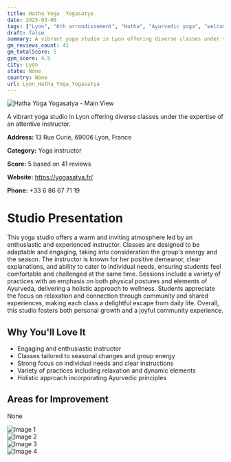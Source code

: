 ```yaml
---
title: Hatha Yoga  Yogasatya
date: 2025-03-08
tags: ["Lyon", "6th arrondissement", "Hatha", "Ayurvedic yoga", "welcoming atmosphere", "spacious studio", "Lyon"]  
draft: false
summary: A vibrant yoga studio in Lyon offering diverse classes under the expertise of an attentive instructor.
gm_reviews_count: 41
gm_totalScore: 5
gym_score: 4.5
city: Lyon
state: None
country: None
url: Lyon_Hatha_Yoga_Yogasatya
---
```


<div className="aspect-[16/9] relative my-8">
  <img 
    src="https://lh5.googleusercontent.com/p/AF1QipPOnx4kwclgV27USsu-3s_mOX3Zdhtp9Fng3ulj=w1920-h1080-k-no"
    alt="Hatha Yoga  Yogasatya - Main View"
    className="object-cover absolute inset-0 w-full h-full rounded-lg"
  />
</div>

A vibrant yoga studio in Lyon offering diverse classes under the expertise of an attentive instructor.

**Address:** 13 Rue Curie, 69006 Lyon, France

**Category:** Yoga instructor

**Score:** 5 based on 41 reviews

**Website:** https://yogasatya.fr/

**Phone:** +33 6 86 67 71 19

# Studio Presentation

This yoga studio offers a warm and inviting atmosphere led by an enthusiastic and experienced instructor. Classes are designed to be adaptable and engaging, taking into consideration the group's energy and the season. The instructor is known for her positive demeanor, clear explanations, and ability to cater to individual needs, ensuring students feel comfortable and challenged at the same time. Sessions include a variety of practices with an emphasis on both physical postures and elements of Ayurveda, delivering a holistic approach to wellness. Students appreciate the focus on relaxation and connection through community and shared experiences, making each class a delightful escape from daily life. Overall, this studio fosters both personal growth and a joyful community experience.

## Why You'll Love It

- Engaging and enthusiastic instructor
- Classes tailored to seasonal changes and group energy
- Strong focus on individual needs and clear instructions
- Variety of practices including relaxation and dynamic elements
- Holistic approach incorporating Ayurvedic principles

## Areas for Improvement

None

<div className="grid grid-cols-1 xl:grid-cols-2 gap-4 my-8">
<div className="aspect-[4/3] relative"><img src="https://lh5.googleusercontent.com/p/AF1QipOtC0Nw_bV6tUkVNGUJW-AsDnyyPVJKIGO64X3w=w1920-h1080-k-no" alt="Image 1" className="object-cover absolute inset-0 w-full h-full rounded-lg" /></div>
<div className="aspect-[4/3] relative"><img src="https://lh5.googleusercontent.com/p/AF1QipNp5pBLyDbaqvBXHzOJvOj9MgFhpDPrIKwkZgg0=w1920-h1080-k-no" alt="Image 2" className="object-cover absolute inset-0 w-full h-full rounded-lg" /></div>
<div className="aspect-[4/3] relative"><img src="https://lh5.googleusercontent.com/p/AF1QipO_mylvfj2CNEcwxXbQpEtWPKzVvvDnGBSZykFY=w1920-h1080-k-no" alt="Image 3" className="object-cover absolute inset-0 w-full h-full rounded-lg" /></div>
<div className="aspect-[4/3] relative"><img src="https://lh5.googleusercontent.com/p/AF1QipNn4G6Ydfj93WtaFSdu9TtQq6UAR6wtzodIXC3t=w1920-h1080-k-no" alt="Image 4" className="object-cover absolute inset-0 w-full h-full rounded-lg" /></div>
</div>